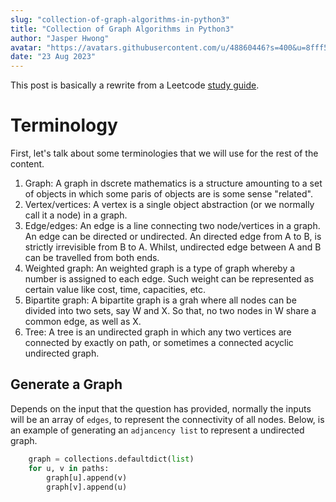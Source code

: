 ```yaml
---
slug: "collection-of-graph-algorithms-in-python3"
title: "Collection of Graph Algorithms in Python3"
author: "Jasper Hwong"
avatar: "https://avatars.githubusercontent.com/u/48860446?s=400&u=8fff5d79830aa932769873b301fb2cabdaa3ffaa&v=4"
date: "23 Aug 2023"
---
```


This post is basically a rewrite from a Leetcode [study guide](https://leetcode.com/discuss/study-guide/1326900/graph-algorithms-problems-to-practice).

# Terminology

First, let's talk about some terminologies that we will use for the rest of the content.

1. Graph: A graph in dscrete mathematics is a structure amounting to a set of objects in which some paris of objects are is some sense "related".
2. Vertex/vertices: A vertex is a single object abstraction (or we normally call it a node) in a graph.
3. Edge/edges: An edge is a line connecting two node/vertices in a graph. An edge can be directed or undirected. An directed edge from A to B, is strictly irrevisible from B to A. Whilst, undirected edge between A and B can be travelled from both ends.
4. Weighted graph: An weighted graph is a type of graph whereby a number is assigned to each edge. Such weight can be represented as certain value like cost, time, capacities, etc.
5. Bipartite graph: A bipartite graph is a grah where all nodes can be divided into two sets, say W and X. So that, no two nodes in W share a common edge, as well as X.
6. Tree: A tree is an undirected graph in which any two vertices are connected by exactly on path, or sometimes a connected acyclic undirected graph.

## Generate a Graph

Depends on the input that the question has provided, normally the inputs will be an array of `edges`, to represent the connectivity of all nodes.
Below, is an example of generating an `adjancency list` to represent a undirected graph.

```python
    graph = collections.defaultdict(list)
    for u, v in paths:
        graph[u].append(v)
        graph[v].append(u)
```

